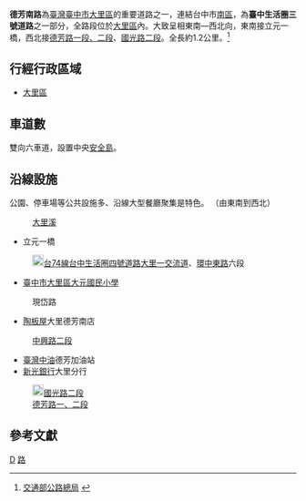 {{Infobox TwRoad2|
|bgcolorh=DARKGREEN
|colorh=white
|code=
|name=德芳南路
|enname=Defang South Road
|level=臺中生活圈三號道路之一部分、市區道路
|length=1.2
|lastext=
|speedhigh=40～60
|line=
|start=
|end=
|junc=立元一橋<br>[[環中東路_(台中市)|環中東路]]<br>[[File:TW_PHW74.svg|23px]]{{TWFreewayIC|30|大里一}}<br>[[中興路_(大里區)|中興路二段]]<br>[[大里路|大里路]]<br>[[File:TW_PHW3.svg|20px]][[國光路|國光路二段]]<br>[[德芳路|德芳路一段、二段]]
|img=
|cap=
|size=
|left=德芳路二段
|right=環中東路
|leftlink=德芳路
|rightlink=環中東路
}}
'''德芳南路'''為[[臺灣|臺灣]][[臺中市|臺中市]][[大里區|大里區]]的重要道路之一，連結台中市[[南區_(臺南市)|南區]]，為'''臺中生活圈三號道路'''之一部分，全路段位於[[大里區|大里區]]內。大致呈相東南—西北向，東南接立元一橋，西北接[[德芳路|德芳路一段、二段]]、[[國光路|國光路二段]]。全長約1.2公里。<ref>[http://www.thb.gov.tw/tm/wcf.aspx 交通部公路總局] {{webarchive|url=https://web.archive.org/web/20110709204443/http://www.thb.gov.tw/tm/wcf.aspx |date=2011-07-09 }}</ref>

== 行經行政區域 ==
*[[大里區|大里區]]
== 車道數 ==
雙向六車道，設置中央[[安全島|安全島]]。

== 沿線設施 ==
公園、停車場等公共設施多、沿線大型餐廳聚集是特色。
（由東南到西北）
:[[大里溪|大里溪]]
*立元一橋
:[[File:TW_PHW74.svg|20px]][[台74線|台74線]][[台中生活圈四號道路|台中生活圈四號道路]]{{TWFreewayIC|30|大里一}}[[大里一交流道|大里一交流道]]、[[環中東路_(台中市)|環中東路]]六段
*[[臺中市大里區大元國民小學|臺中市大里區大元國民小學]]
:現岱路
*[[陶板屋|陶板屋]]大里德芳南店
:[[中興路_(大里區)|中興路二段]]
*[[臺灣中油|臺灣中油]]德芳加油站
*[[新光銀行|新光銀行]]大里分行
:[[File:TW_PHW3.svg|20px]][[國光路|國光路二段]]
:[[德芳路|德芳路一、二段]]

== 參考文獻 ==
{{Reflist}}

{{台中市重要道路}}
{{台中公路網}}

[[Category:臺中市街道|D]]
[[Category:大里區交通|路]]
